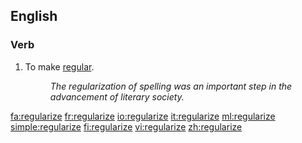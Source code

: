 ==English==

===Verb===
{{en-verb|regularizes|regularizing|regularized|regularized}}

#To make [[regular]].
#:''The regularization of spelling was an important step in the advancement of literary society.''

[[fa:regularize]]
[[fr:regularize]]
[[io:regularize]]
[[it:regularize]]
[[ml:regularize]]
[[simple:regularize]]
[[fi:regularize]]
[[vi:regularize]]
[[zh:regularize]]